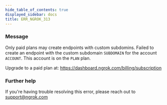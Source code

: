 ```yaml
---
hide_table_of_contents: true
displayed_sidebar: docs
title: ERR_NGROK_313
---
```




### Message

Only paid plans may create endpoints with custom subdomins.
Failed to create an endpoint with the custom subdomain `SUBDOMAIN` for the account `ACCOUNT`.
This account is on the `PLAN` plan.

Upgrade to a paid plan at: https://dashboard.ngrok.com/billing/subscription

<ErrorDetails error="err_ngrok_313" />

### Further help

If you're having trouble resolving this error, please reach out to [support@ngrok.com](mailto:support@ngrok.com?subject=Help%20with%20ERR_NGROK_313)
